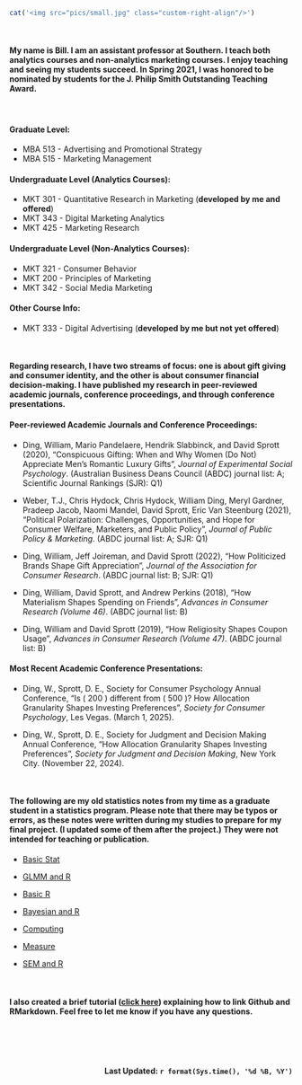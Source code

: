 


```r
cat('<img src="pics/small.jpg" class="custom-right-align"/>')

````


<br>

#### My name is Bill. I am an assistant professor at Southern. I teach both analytics courses and non-analytics marketing courses. I enjoy teaching and seeing my students succeed. In Spring 2021, I was honored to be nominated by students for the **J. Philip Smith Outstanding Teaching Award**.


<br>


#### Graduate Level:
- MBA 513 - Advertising and Promotional Strategy <br>
- MBA 515 - Marketing Management

####  Undergraduate Level (Analytics Courses):
- MKT 301 - Quantitative Research in Marketing (**developed by me and offered**)<br>
- MKT 343 - Digital Marketing Analytics <br>
- MKT 425 - Marketing Research

#### Undergraduate Level (Non-Analytics Courses):
- MKT 321 - Consumer Behavior <br>
- MKT 200 - Principles of Marketing <br>
- MKT 342 - Social Media Marketing

####  Other Course Info:
- MKT 333 - Digital Advertising (**developed by me but not yet offered**)

<br>

#### Regarding research, I have two streams of focus: one is about gift giving and consumer identity, and the other is about consumer financial decision-making. I have published my research in peer-reviewed academic journals, conference proceedings, and through conference presentations.

#### **Peer-reviewed Academic Journals and Conference Proceedings:**
- Ding, William, Mario Pandelaere, Hendrik Slabbinck, and David Sprott (2020), "Conspicuous Gifting: When and Why Women (Do Not) Appreciate Men's Romantic Luxury Gifts", *Journal of Experimental Social Psychology*. (Australian Business Deans Council (ABDC) journal list: A; Scientific Journal Rankings (SJR): Q1) <br> 

- Weber, T.J., Chris Hydock, Chris Hydock, William Ding, Meryl Gardner, Pradeep Jacob, Naomi Mandel, David Sprott, Eric Van Steenburg (2021), "Political Polarization: Challenges, Opportunities, and Hope for Consumer Welfare, Marketers, and Public Policy", *Journal of Public Policy & Marketing*. (ABDC journal list: A; SJR: Q1) <br>

- Ding, William, Jeff Joireman, and David Sprott (2022), "How Politicized Brands Shape Gift Appreciation", *Journal of the Association for Consumer Research*. (ABDC journal list: B; SJR: Q1) <br>

- Ding, William, David Sprott, and Andrew Perkins (2018), "How Materialism Shapes Spending on Friends", *Advances in Consumer Research (Volume 46)*. (ABDC journal list: B) <br>

- Ding, William and David Sprott (2019), "How Religiosity Shapes Coupon Usage", *Advances in Consumer Research (Volume 47)*. (ABDC journal list: B) 

#### **Most Recent Academic Conference Presentations:** 
- Ding, W., Sprott, D. E., Society for Consumer Psychology Annual Conference, "Is \( 200 \times 5 \) different from \( 500 \times 2 \)? How Allocation Granularity Shapes Investing Preferences", *Society for Consumer Psychology*, Les Vegas. (March 1, 2025). <br>

- Ding, W., Sprott, D. E., Society for Judgment and Decision Making Annual Conference, "How Allocation Granularity Shapes Investing Preferences", *Society for Judgment and Decision Making*, New York City. (November 22, 2024).

<br>

#### The following are my old statistics notes from my time as a graduate student in a statistics program. Please note that there may be typos or errors, as these notes were written during my studies to prepare for my final project. (I updated some of them after the project.) They were not intended for teaching or publication.

- [Basic Stat](https://williamdingpullman.github.io/basicstats/)

- [GLMM and R](https://williamdingpullman.github.io/glmm/)

- [Basic R](https://williamdingpullman.github.io/basicr/)

- [Bayesian and R](https://williamdingpullman.github.io/baye/)

- [Computing](https://williamdingpullman.github.io/computing/)

- [Measure](https://williamdingpullman.github.io/measuretheory/)

- [SEM and R](https://williamdingpullman.github.io/SEM_R/)

<br/>

####  I also created a brief tutorial ([click here](https://williamdingpullman.github.io/howto.html)) explaining how to link Github and RMarkdown. Feel free to let me know if you have any questions. 

<br/>
<br/>
<br/>



#### [Last Updated: `r format(Sys.time(), '%d %B, %Y')`]{style="float:right"}

